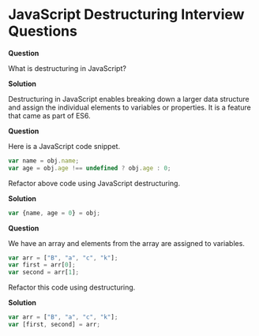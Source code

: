 

<Layout>
<SEO title="JavaScript Destructuring Interview Questions" />
<JSLayout>

# JavaScript Destructuring Interview Questions

**Question**

What is destructuring in JavaScript?

**Solution**

Destructuring in JavaScript enables breaking down a larger data structure and assign the individual elements to variables or properties. It is a feature that came as part of ES6.

**Question**

Here is a JavaScript code snippet.

```javascript
var name = obj.name;
var age = obj.age !== undefined ? obj.age : 0;
```

Refactor above code using JavaScript destructuring.

**Solution**

```javascript
var {name, age = 0} = obj;
```

**Question**

We have an array and elements from the array are assigned to variables.

```javascript
var arr = ["B", "a", "c", "k"];
var first = arr[0];
var second = arr[1];
```

Refactor this code using destructuring.

**Solution**

```javascript
var arr = ["B", "a", "c", "k"];
var [first, second] = arr;
```

</JSLayout>
</Layout>
